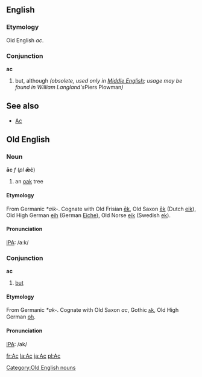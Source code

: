 ==English==
===Etymology===
Old English ''ac''.

===Conjunction===
'''ac'''
#but, although ''(obsolete, used only in [[Middle English]]; usage may be found in William Langland's ''Piers Plowman'')'' 

== See also ==
*[[Ac]]



==Old English==
===Noun===
'''āc''' ''f'' (''pl'' '''ǣċ''')
# an [[oak]] tree

====Etymology====
From Germanic ''*aik-''.  Cognate with Old Frisian [[ek|ēk]], Old Saxon [[ek|ēk]] (Dutch [[eik]]), Old High German [[eih]] (German [[Eiche]]), Old Norse [[eik]] (Swedish [[ek]]).

====Pronunciation====
[[IPA]]: /a:k/

[[Category:Old English nouns]]

===Conjunction===
'''ac'''
# [[but]]

====Etymology====
From Germanic ''*ak-''.  Cognate with Old Saxon ''ac'', Gothic [[𐌰𐌺]], Old High German [[oh]].

====Pronunciation====
[[IPA]]: /ak/


[[fr:Ac]]
[[la:Ac]]
[[ja:Ac]]
[[pl:Ac]]